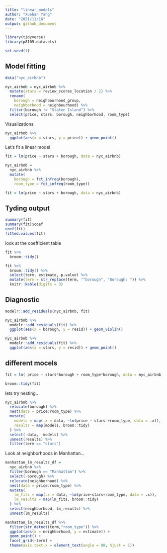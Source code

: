 ```yaml
---
title: "linear_models"
author: "Xuehan Yang"
date: "2021/11/16"
output: github_document
---
```


```r
library(tidyverse)
library(p8105.datasets)

set.seed(1)
```

## Model fitting

```r
data("nyc_airbnb")

nyc_airbnb = nyc_airbnb %>% 
  mutate(stars = review_scores_location / 2) %>% 
  rename(
    borough = neighbourhood_group,
    neighborhood = neighbourhood) %>% 
  filter(borough != "Staten Island") %>% 
  select(price, stars, borough, neighborhood, room_type)
```

Visualizations

```r
nyc_airbnb %>% 
  ggplot(aes(x = stars, y = price)) + geom_point()
```

Let's fit a linear model

```r
fit = lm(price ~ stars + borough, data = nyc_airbnb)
```

```r
nyc_airbnb =
  nyc_airbnb %>% 
  mutate(
    borough = fct_infreq(borough),
    room_type = fct_infreq(room_type))

fit = lm(price ~ stars + borough, data = nyc_airbnb)
```

## Tyding output

```r
summary(fit)
summary(fit)$coef
coef(fit)
fitted.values(fit)
```

look at the coefficient table

```r
fit %>% 
  broom::tidy()
```

```r
fit %>% 
  broom::tidy() %>% 
  select(term, estimate, p.value) %>% 
  mutate(term = str_replace(term, "^borough", "Borough: ")) %>% 
  knitr::kable(digits = 3)
```

## Diagnostic

```r
modelr::add_residuals(nyc_airbnb, fit)
```

```r
nyc_airbnb %>% 
  modelr::add_residuals(fit) %>% 
  ggplot(aes(x = borough, y = resid)) + geom_violin()
```

```r
nyc_airbnb %>% 
  modelr::add_residuals(fit) %>% 
  ggplot(aes(x = stars, y = resid)) + geom_point()
```

## different mocels

```r
fit = lm( price ~ stars*borough + room_type*borough, data = nyc_airbnb)

broom::tidy(fit)
```

lets try nesting..

```r
nyc_airbnb %>% 
  relocate(borough) %>% 
  nest(data = price:room_type) %>% 
  mutate(
    models = map(.x = data, ~lm(price ~ stars +room_type, data = .x)),
    results = map(models, broom::tidy)
  ) %>% 
  select(-data, -models) %>% 
  unnest(results) %>% 
  filter(term == "stars")
```

Look at neighborhoods in Manhattan...

```r
manhattan_lm_results_df =
  nyc_airbnb %>% 
  filter(borough == "Manhattan") %>% 
  select(-borough) %>% 
  relocate(neighborhood) %>% 
  nest(data = price:room_type) %>% 
  mutate(
    lm_fits = map(.x = data, ~lm(price~stars+room_type, data = .x)),
    lm_results = map(lm_fits, broom::tidy)
  ) %>% 
  select(neighborhood, lm_results) %>% 
  unnest(lm_results)

```

```r
manhattan_lm_results_df %>% 
  filter(str_detect(term,"room_type")) %>% 
  ggplot(aes(x = neighborhood, y = estimate)) +
  geom_point() +
  facet_grid(~term) +
  theme(axis.text.x = element_text(angle = 80, hjust = 1))
```



















